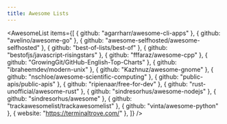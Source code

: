 ```yaml
---
title: Awesome Lists
---
```


<AwesomeList
  items={[
    { github: "agarrharr/awesome-cli-apps" },
    { github: "avelino/awesome-go" },
    { github: "awesome-selfhosted/awesome-selfhosted" },
    { github: "best-of-lists/best-of" },
    { github: "bestofjs/javascript-risingstars" },
    { github: "fffaraz/awesome-cpp" },
    { github: "GrowingGit/GitHub-English-Top-Charts" },
    { github: "ibraheemdev/modern-unix" },
    { github: "Kazhnuz/awesome-gnome" },
    { github: "nschloe/awesome-scientific-computing" },
    { github: "public-apis/public-apis" },
    { github: "ripienaar/free-for-dev" },
    { github: "rust-unofficial/awesome-rust" },
    { github: "sindresorhus/awesome-nodejs" },
    { github: "sindresorhus/awesome" },
    { github: "trackawesomelist/trackawesomelist" },
    { github: "vinta/awesome-python" },
    { website: "https://terminaltrove.com/" },
  ]}
/>

